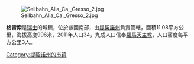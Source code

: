 {{Expand language|1=en|time=2020-07-05T13:04:10+00:00}}
{{Unreferenced|time=2020-07-05T13:04:10+00:00}}
[[Image:Seilbahn_Alla_Ca,_Gresso_2.jpg|right]]

'''格雷索'''是[[瑞士|瑞士]]的城鎮，位於該國南部，由[[提契諾州|提契諾州]]負責管轄，面積11.08平方公里，海拔高度996米，2011年人口34，九成人口信奉[[羅馬天主教|羅馬天主教]]，人口密度每平方公里3人。

{{Authority control}}
{{Switzerland-geo-stub}}
[[Category:提契诺州的市镇|Category:提契诺州的市镇]]